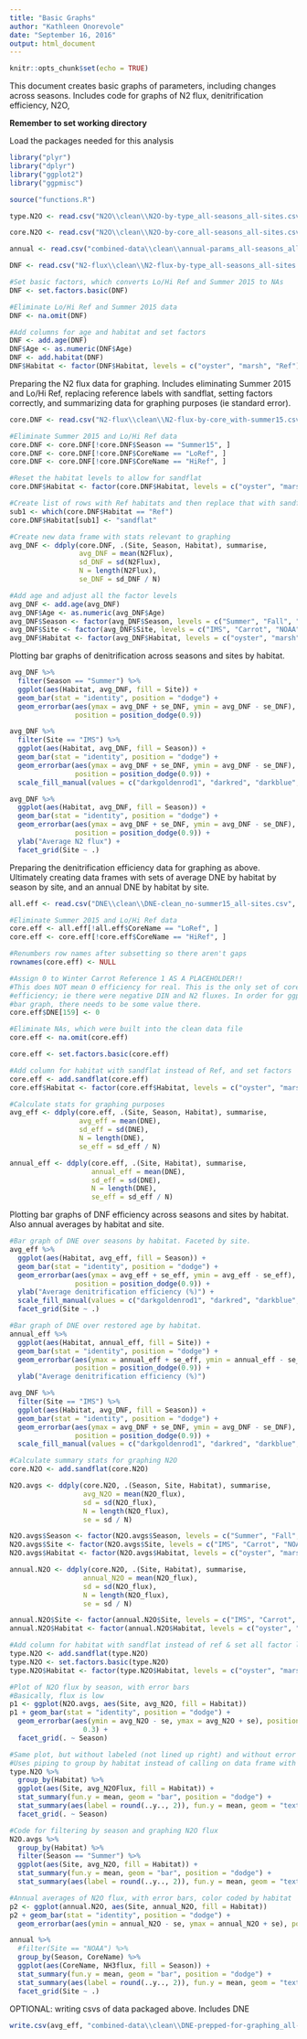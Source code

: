 ```yaml
---
title: "Basic Graphs"
author: "Kathleen Onorevole"
date: "September 16, 2016"
output: html_document
---
```


```r
knitr::opts_chunk$set(echo = TRUE)
```

This document creates basic graphs of parameters, including changes across seasons.
Includes code for graphs of N2 flux, denitrification efficiency, N2O, 

**Remember to set working directory**

Load the packages needed for this analysis
```r

library("plyr")
library("dplyr")
library("ggplot2")
library("ggpmisc")

source("functions.R")
```

``` r

type.N2O <- read.csv("N2O\\clean\\N2O-by-type_all-seasons_all-sites.csv", header = T)

core.N2O <- read.csv("N2O\\clean\\N2O-by-core_all-seasons_all-sites.csv", header = T)

annual <- read.csv("combined-data\\clean\\annual-params_all-seasons_all-sites.csv", header = T)

DNF <- read.csv("N2-flux\\clean\\N2-flux-by-type_all-seasons_all-sites.csv", header = T)

#Set basic factors, which converts Lo/Hi Ref and Summer 2015 to NAs
DNF <- set.factors.basic(DNF)

#Eliminate Lo/Hi Ref and Summer 2015 data
DNF <- na.omit(DNF)

#Add columns for age and habitat and set factors
DNF <- add.age(DNF)
DNF$Age <- as.numeric(DNF$Age)
DNF <- add.habitat(DNF)
DNF$Habitat <- factor(DNF$Habitat, levels = c("oyster", "marsh", "Ref"))

```

Preparing the N2 flux data for graphing. Includes eliminating Summer 2015 and Lo/Hi Ref, replacing reference labels with sandflat, setting factors correctly, and summarizing data for graphing purposes (ie standard error).
``` r

core.DNF <- read.csv("N2-flux\\clean\\N2-flux-by-core_with-summer15.csv", header = T)

#Eliminate Summer 2015 and Lo/Hi Ref data
core.DNF <- core.DNF[!core.DNF$Season == "Summer15", ]
core.DNF <- core.DNF[!core.DNF$CoreName == "LoRef", ]
core.DNF <- core.DNF[!core.DNF$CoreName == "HiRef", ]

#Reset the habitat levels to allow for sandflat
core.DNF$Habitat <- factor(core.DNF$Habitat, levels = c("oyster", "marsh", "Ref", "sandflat"))

#Create list of rows with Ref habitats and then replace that with sandflat
sub1 <- which(core.DNF$Habitat == "Ref")
core.DNF$Habitat[sub1] <- "sandflat"

#Create new data frame with stats relevant to graphing
avg_DNF <- ddply(core.DNF, .(Site, Season, Habitat), summarise,
                 avg_DNF = mean(N2Flux),
                 sd_DNF = sd(N2Flux),
                 N = length(N2Flux),
                 se_DNF = sd_DNF / N)

#Add age and adjust all the factor levels
avg_DNF <- add.age(avg_DNF)
avg_DNF$Age <- as.numeric(avg_DNF$Age)
avg_DNF$Season <- factor(avg_DNF$Season, levels = c("Summer", "Fall", "Winter", "Spring"))
avg_DNF$Site <- factor(avg_DNF$Site, levels = c("IMS", "Carrot", "NOAA", "Army"))
avg_DNF$Habitat <- factor(avg_DNF$Habitat, levels = c("oyster", "marsh", "sandflat"))

```

Plotting bar graphs of denitrification across seasons and sites by habitat.
``` r

avg_DNF %>%
  filter(Season == "Summer") %>%
  ggplot(aes(Habitat, avg_DNF, fill = Site)) +
  geom_bar(stat = "identity", position = "dodge") +
  geom_errorbar(aes(ymax = avg_DNF + se_DNF, ymin = avg_DNF - se_DNF), width = 0.3,
                position = position_dodge(0.9))

avg_DNF %>%
  filter(Site == "IMS") %>%
  ggplot(aes(Habitat, avg_DNF, fill = Season)) +
  geom_bar(stat = "identity", position = "dodge") +
  geom_errorbar(aes(ymax = avg_DNF + se_DNF, ymin = avg_DNF - se_DNF), width = 0.3,
                position = position_dodge(0.9)) +
  scale_fill_manual(values = c("darkgoldenrod1", "darkred", "darkblue", "darkgreen"))

avg_DNF %>%
  ggplot(aes(Habitat, avg_DNF, fill = Season)) +
  geom_bar(stat = "identity", position = "dodge") +
  geom_errorbar(aes(ymax = avg_DNF + se_DNF, ymin = avg_DNF - se_DNF), width = 0.3,
                position = position_dodge(0.9)) +
  ylab("Average N2 flux") +
  facet_grid(Site ~ .)

```

Preparing the denitrification efficiency data for graphing as above. Ultimately creating data frames with sets of average DNE by habitat by season by site, and an annual DNE by habitat by site.
``` r

all.eff <- read.csv("DNE\\clean\\DNE-clean_no-summer15_all-sites.csv", header = T)

#Eliminate Summer 2015 and Lo/Hi Ref data
core.eff <- all.eff[!all.eff$CoreName == "LoRef", ]
core.eff <- core.eff[!core.eff$CoreName == "HiRef", ]

#Renumbers row names after subsetting so there aren't gaps
rownames(core.eff) <- NULL

#Assign 0 to Winter Carrot Reference 1 AS A PLACEHOLDER!!
#This does NOT mean 0 efficiency for real. This is the only set of cores that did not have a valid
#efficiency; ie there were negative DIN and N2 fluxes. In order for ggplot to leave a space in the
#bar graph, there needs to be some value there.
core.eff$DNE[159] <- 0

#Eliminate NAs, which were built into the clean data file
core.eff <- na.omit(core.eff)

core.eff <- set.factors.basic(core.eff)

#Add column for habitat with sandflat instead of Ref, and set factors
core.eff <- add.sandflat(core.eff)
core.eff$Habitat <- factor(core.eff$Habitat, levels = c("oyster", "marsh", "sandflat"))

#Calculate stats for graphing purposes
avg_eff <- ddply(core.eff, .(Site, Season, Habitat), summarise,
                 avg_eff = mean(DNE),
                 sd_eff = sd(DNE),
                 N = length(DNE),
                 se_eff = sd_eff / N)

annual_eff <- ddply(core.eff, .(Site, Habitat), summarise,
                    annual_eff = mean(DNE),
                    sd_eff = sd(DNE),
                    N = length(DNE),
                    se_eff = sd_eff / N)

```

Plotting bar graphs of DNF efficiency across seasons and sites by habitat. Also annual averages by habitat and site.
``` r

#Bar graph of DNE over seasons by habitat. Faceted by site.
avg_eff %>%
  ggplot(aes(Habitat, avg_eff, fill = Season)) +
  geom_bar(stat = "identity", position = "dodge") +
  geom_errorbar(aes(ymax = avg_eff + se_eff, ymin = avg_eff - se_eff), width = 0.3,
                position = position_dodge(0.9)) +
  ylab("Average denitrification efficiency (%)") +
  scale_fill_manual(values = c("darkgoldenrod1", "darkred", "darkblue", "darkgreen"), drop = F) +
  facet_grid(Site ~ .) 

#Bar graph of DNE over restored age by habitat.
annual_eff %>%
  ggplot(aes(Habitat, annual_eff, fill = Site)) +
  geom_bar(stat = "identity", position = "dodge") +
  geom_errorbar(aes(ymax = annual_eff + se_eff, ymin = annual_eff - se_eff), width = 0.3,
                position = position_dodge(0.9)) +
  ylab("Average denitrification efficiency (%)")

avg_DNF %>%
  filter(Site == "IMS") %>%
  ggplot(aes(Habitat, avg_DNF, fill = Season)) +
  geom_bar(stat = "identity", position = "dodge") +
  geom_errorbar(aes(ymax = avg_DNF + se_DNF, ymin = avg_DNF - se_DNF), width = 0.3,
                position = position_dodge(0.9)) +
  scale_fill_manual(values = c("darkgoldenrod1", "darkred", "darkblue", "darkgreen"))

```

``` r

#Calculate summary stats for graphing N2O
core.N2O <- add.sandflat(core.N2O)

N2O.avgs <- ddply(core.N2O, .(Season, Site, Habitat), summarise,
                  avg_N2O = mean(N2O_flux),
                  sd = sd(N2O_flux),
                  N = length(N2O_flux),
                  se = sd / N)

N2O.avgs$Season <- factor(N2O.avgs$Season, levels = c("Summer", "Fall", "Winter", "Spring"))
N2O.avgs$Site <- factor(N2O.avgs$Site, levels = c("IMS", "Carrot", "NOAA", "Army"))
N2O.avgs$Habitat <- factor(N2O.avgs$Habitat, levels = c("oyster", "marsh", "sandflat"))

annual.N2O <- ddply(core.N2O, .(Site, Habitat), summarise,
                  annual_N2O = mean(N2O_flux),
                  sd = sd(N2O_flux),
                  N = length(N2O_flux),
                  se = sd / N)

annual.N2O$Site <- factor(annual.N2O$Site, levels = c("IMS", "Carrot", "NOAA", "Army"))
annual.N2O$Habitat <- factor(annual.N2O$Habitat, levels = c("oyster", "marsh", "sandflat"))

#Add column for habitat with sandflat instead of ref & set all factor levels
type.N2O <- add.sandflat(type.N2O)
type.N2O <- set.factors.basic(type.N2O)
type.N2O$Habitat <- factor(type.N2O$Habitat, levels = c("oyster", "marsh", "sandflat"))


```


``` r

#Plot of N2O flux by season, with error bars
#Basically, flux is low
p1 <- ggplot(N2O.avgs, aes(Site, avg_N2O, fill = Habitat))
p1 + geom_bar(stat = "identity", position = "dodge") +
  geom_errorbar(aes(ymin = avg_N2O - se, ymax = avg_N2O + se), position = position_dodge(0.9), width = 
                  0.3) +
  facet_grid(. ~ Season)

#Same plot, but without labeled (not lined up right) and without error bars
#Uses piping to group by habitat instead of calling on data frame with stats as p1
type.N2O %>%
  group_by(Habitat) %>%
  ggplot(aes(Site, avg_N2OFlux, fill = Habitat)) +
  stat_summary(fun.y = mean, geom = "bar", position = "dodge") +
  stat_summary(aes(label = round(..y.., 2)), fun.y = mean, geom = "text", size = 3) +
  facet_grid(. ~ Season)

#Code for filtering by season and graphing N2O flux
N2O.avgs %>%
  group_by(Habitat) %>%
  filter(Season == "Summer") %>%
  ggplot(aes(Site, avg_N2O, fill = Habitat)) +
  stat_summary(fun.y = mean, geom = "bar", position = "dodge") +
  stat_summary(aes(label = round(..y.., 2)), fun.y = mean, geom = "text", size = 3, vjust = -0.5)

#Annual averages of N2O flux, with error bars, color coded by habitat
p2 <- ggplot(annual.N2O, aes(Site, annual_N2O, fill = Habitat))
p2 + geom_bar(stat = "identity", position = "dodge") +
  geom_errorbar(aes(ymin = annual_N2O - se, ymax = annual_N2O + se), position = position_dodge(0.9), width = 0.3)

```

``` r

annual %>%
  #filter(Site == "NOAA") %>%
  group_by(Season, CoreName) %>%
  ggplot(aes(CoreName, NH3flux, fill = Season)) +
  stat_summary(fun.y = mean, geom = "bar", position = "dodge") +
  stat_summary(aes(label = round(..y.., 2)), fun.y = mean, geom = "text", size = 3) +
  facet_grid(Site ~ .)


```

OPTIONAL: writing csvs of data packaged above. Includes DNE
``` r

write.csv(avg_eff, "combined-data\\clean\\DNE-prepped-for-graphing_all-seasons_all-sites.csv", row.names = F)

```

